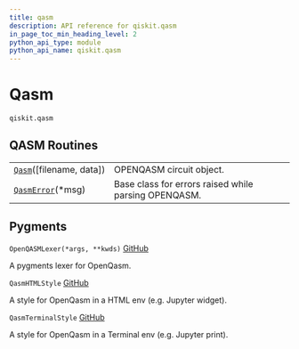 ```yaml
---
title: qasm
description: API reference for qiskit.qasm
in_page_toc_min_heading_level: 2
python_api_type: module
python_api_name: qiskit.qasm
---
```


<span id="module-qiskit.qasm" />

<span id="qiskit-qasm" />

<span id="qasm-qiskit-qasm" />

# Qasm

<span id="module-qiskit.qasm" />

`qiskit.qasm`

## QASM Routines

|                                                                     |                                                      |
| ------------------------------------------------------------------- | ---------------------------------------------------- |
| [`Qasm`](qiskit.qasm.Qasm "qiskit.qasm.Qasm")(\[filename, data])    | OPENQASM circuit object.                             |
| [`QasmError`](qiskit.qasm.QasmError "qiskit.qasm.QasmError")(\*msg) | Base class for errors raised while parsing OPENQASM. |

## Pygments

<span id="qiskit.qasm.OpenQASMLexer" />

`OpenQASMLexer(*args, **kwds)` [GitHub](https://github.com/qiskit/qiskit/tree/stable/0.24/qiskit/qasm/pygments/lexer.py "view source code")

A pygments lexer for OpenQasm.

<span id="qiskit.qasm.QasmHTMLStyle" />

`QasmHTMLStyle` [GitHub](https://github.com/qiskit/qiskit/tree/stable/0.24/qiskit/qasm/pygments/lexer.py "view source code")

A style for OpenQasm in a HTML env (e.g. Jupyter widget).

<span id="qiskit.qasm.QasmTerminalStyle" />

`QasmTerminalStyle` [GitHub](https://github.com/qiskit/qiskit/tree/stable/0.24/qiskit/qasm/pygments/lexer.py "view source code")

A style for OpenQasm in a Terminal env (e.g. Jupyter print).

